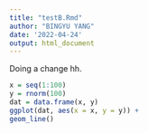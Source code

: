 ```yaml
---
title: "testB.Rmd"
author: "BINGYU YANG"
date: '2022-04-24'
output: html_document
---
```

Doing a change hh.

```r
x = seq(1:100)
y = rnorm(100)
dat = data.frame(x, y)
ggplot(dat, aes(x = x, y = y)) +
geom_line()
```
